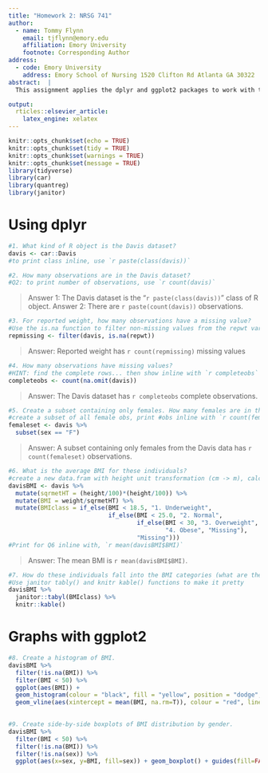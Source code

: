 ```yaml
---
title: "Homework 2: NRSG 741"
author:
  - name: Tommy Flynn
    email: tjflynn@emory.edu
    affiliation: Emory University
    footnote: Corresponding Author
address:
  - code: Emory University
    address: Emory School of Nursing 1520 Clifton Rd Atlanta GA 30322
abstract:  |
  This assignment applies the dplyr and ggplot2 packages to work with the   Davis dataset in the car package, which contains data on the measured   and reported heights and weights of men and women engagedin regular exercise. The associated GitHub repository can be found at <https://github.com/tommyflynn/N741_Homework/tree/master/Flynn_HW_02>.

output: 
  rticles::elsevier_article:
    latex_engine: xelatex
---
```

```r
knitr::opts_chunk$set(echo = TRUE)
knitr::opts_chunk$set(tidy = TRUE)
knitr::opts_chunk$set(warnings = TRUE)
knitr::opts_chunk$set(message = TRUE)
library(tidyverse)
library(car)
library(quantreg)
library(janitor)
```
Using dplyr
===========

```r
#1. What kind of R object is the Davis dataset?
davis <- car::Davis
#to print class inline, use `r paste(class(davis))`

#2. How many observations are in the Davis dataset?
#Q2: to print number of observations, use `r count(davis)`
```
> Answer 1: The Davis dataset is the "`r paste(class(davis))`" class of R object.
> Answer 2: There are `r paste(count(davis))` observations. 

```r
#3. For reported weight, how many observations have a missing value?
#Use the is.na function to filter non-missing values from the repwt variable, then show inline with `r count(repmissing)`
repmissing <- filter(davis, is.na(repwt))
```
> Answer: Reported weight has `r count(repmissing)` missing values

```r
#4. How many observations have missing values?
#HINT: find the complete rows... then show inline with `r completeobs`
completeobs <- count(na.omit(davis))
```
> Answer: The Davis dataset has `r completeobs` complete observations.

```r
#5. Create a subset containing only females. How many females are in this subset?
#create a subset of all female obs, print #obs inline with `r count(femaleset)
femaleset <- davis %>%
  subset(sex == "F")
```
> Answer: A subset containing only females from the Davis data has `r count(femaleset)` observations. 

```r
#6. What is the average BMI for these individuals?
#create a new data.fram with height unit transformation (cm -> m), calculated BMI, and categorized BMI.
davisBMI <- davis %>%
  mutate(sqrmetHT = (height/100)*(height/100)) %>%
  mutate(BMI = weight/sqrmetHT) %>% 
  mutate(BMIclass = if_else(BMI < 18.5, "1. Underweight", 
                            if_else(BMI < 25.0, "2. Normal",
                                    if_else(BMI < 30, "3. Overweight",
                                            "4. Obese", "Missing"), 
                                    "Missing")))
#Print for Q6 inline with, `r mean(davisBMI$BMI)`
```
> Answer: The mean BMI is `r mean(davisBMI$BMI)`.

```r
#7. How do these individuals fall into the BMI categories (what are the frequencies and relative %’s)?
#Use janitor tably() and knitr kable() functions to make it pretty
davisBMI %>%
  janitor::tabyl(BMIclass) %>%
  knitr::kable()
```

Graphs with ggplot2
===================

```r
#8. Create a histogram of BMI.
davisBMI %>%
  filter(!is.na(BMI)) %>%
  filter(BMI < 50) %>%
  ggplot(aes(BMI)) + 
  geom_histogram(colour = "black", fill = "yellow", position = "dodge", binwidth = 1) +
  geom_vline(aes(xintercept = mean(BMI, na.rm=T)), colour = "red", linetype = "dashed", size = 1) 
  
```

```r
#9. Create side-by-side boxplots of BMI distribution by gender.
davisBMI %>%
  filter(BMI < 50) %>%
  filter(!is.na(BMI)) %>%
  filter(!is.na(sex)) %>%
  ggplot(aes(x=sex, y=BMI, fill=sex)) + geom_boxplot() + guides(fill=FALSE)
```